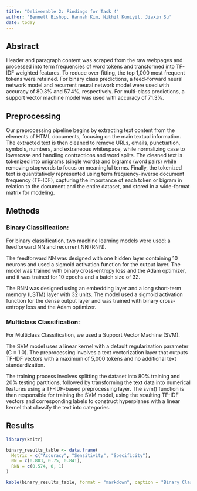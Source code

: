 ```yaml
---
title: "Deliverable 2: Findings for Task 4"
author: 'Bennett Bishop, Hannah Kim, Nikhil Kuniyil, Jiaxin Su'
date: today
---
```


## Abstract
Header and paragraph content was scraped from the raw webpages and processed into term frequencies of word tokens and transformed into TF-IDF weighted features. To reduce over-fitting, the top 1,000 most frequent tokens were retained. For binary class predictions, a feed-forward neural network model and recurrent neural network model were used with accuracy of 80.3% and 57.4%, respectively. For multi-class predictions, a support vector machine model was used with accuracy of 71.3%.

## Preprocessing
Our preprocessing pipeline begins by extracting text content from the elements of HTML documents, focusing on the main textual information. The extracted text is then cleaned to remove URLs, emails, punctuation, symbols, numbers, and extraneous whitespace, while normalizing case to lowercase and handling contractions and word splits. The cleaned text is tokenized into unigrams (single words) and bigrams (word pairs) while removing stopwords to focus on meaningful terms. Finally, the tokenized text is quantitatively represented using term frequency-inverse document frequency (TF-IDF), capturing the importance of each token or bigram in relation to the document and the entire dataset, and stored in a wide-format matrix for modeling.

## Methods

### Binary Classification:
For binary classification, two machine learning models were used: a feedforward NN and recurrent NN (RNN). 

The feedforward NN was designed with one hidden layer containing 10 neurons and used a sigmoid activation function for the output layer. The model was trained with binary cross-entropy loss and the Adam optimizer, and it was trained for 10 epochs and a batch size of 32. 

The RNN was designed using an embedding layer and a long short-term memory (LSTM) layer with 32 units. The model used a sigmoid activation function for the dense output layer and was trained with binary cross-entropy loss and the Adam optimizer.

### Multiclass Classification:
For Multiclass Classification, we used a Support Vector Machine (SVM).

The SVM model uses a linear kernel with a default regularization parameter (C = 1.0). The preprocessing involves a text vectorization layer that outputs TF-IDF vectors with a maximum of 5,000 tokens and no additional text standardization.

The training process involves splitting the dataset into 80% training and 20% testing partitions, followed by transforming the text data into numerical features using a TF-IDF-based preprocessing layer. The svm() function is then responsible for training the SVM model, using the resulting TF-IDF vectors and corresponding labels to construct hyperplanes with a linear kernel that classify the text into categories.

## Results

```r
library(knitr)

binary_results_table <- data.frame(
  Metric = c("Accuracy", "Sensitivity", "Specificity"), 
  NN = c(0.803, 0.75, 0.841), 
  RNN = c(0.574, 0, 1)
)

kable(binary_results_table, format = "markdown", caption = "Binary Classification Results")
```



